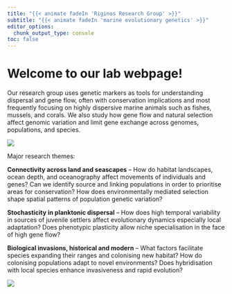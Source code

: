 ```yaml
---
title: "{{< animate fadeIn 'Riginos Research Group' >}}"
subtitle: "{{< animate fadeIn 'marine evolutionary genetics' >}}"
editor_options: 
  chunk_output_type: console
toc: false
---
```

# Welcome to our lab webpage!

Our research group uses genetic markers as tools for understanding dispersal and gene flow, often with conservation implications and most frequently focusing on highly dispersive marine animals such as fishes, mussels, and corals. We also study how gene flow and natural selection affect genomic variation and limit gene exchange across genomes, populations, and species.

![](photos/corals.jpg)

Major research themes:

**Connectivity across land and seascapes** – How do habitat landscapes, ocean depth, and oceanography affect movements of individuals and genes? Can we identify source and linking populations in order to prioritise areas for conservation? How does environmentally mediated selection shape spatial patterns of population genetic variation?

**Stochasticity in planktonic dispersal** – How does high temporal variability in sources of juvenile settlers affect evolutionary dynamics especially local adaptation? Does phenotypic plasticity allow niche specialisation in the face of high gene flow?

**Biological invasions, historical and modern** – What factors facilitate species expanding their ranges and colonising new habitat? How do colonising populations adapt to novel environments? Does hybridisation with local species enhance invasiveness and rapid evolution?

![](photos/cynthia_multiverse.jpg)
